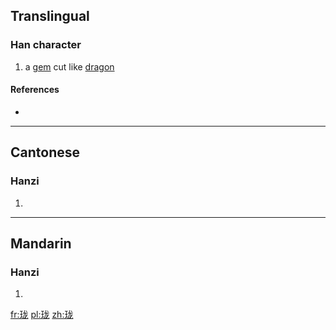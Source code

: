 {{also|瓏}}
==Translingual==

===Han character===
{{Han char|rn=96|rad=玉|as=05|sn=9|four=|canj=一土戈大心 (MGIKP)}}

# a [[gem]] cut like [[dragon]]

====References====
* {{Han ref|kx=0730.081|hdz=21106.010|uh=73D1|ud=29649}}

----

==Cantonese==

===Hanzi===
{{yue-hanzi|jyut=|y=lung4|tra=瓏}}

# {{defn|Cantonese|sort=玉05}}

----

==Mandarin==

===Hanzi===
{{cmn-hanzi|tra=瓏|pin=[[lóng]] ([[long2]])|wg=lung<sup>2</sup>}}

# {{defn|Mandarin|sort=玉05}}

[[fr:珑]]
[[pl:珑]]
[[zh:珑]]